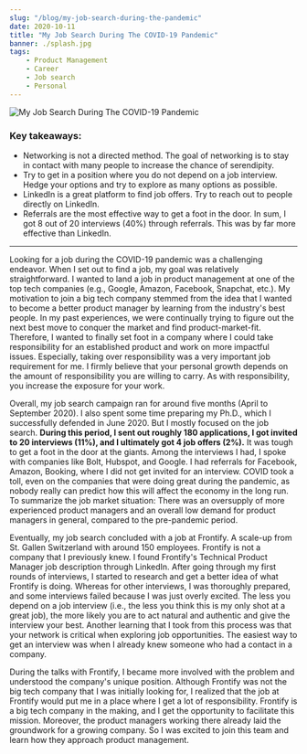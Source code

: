 ```yaml
---
slug: "/blog/my-job-search-during-the-pandemic"
date: 2020-10-11
title: "My Job Search During The COVID-19 Pandemic"
banner: ./splash.jpg
tags:
    - Product Management
    - Career
    - Job search
    - Personal
---
```



![My Job Search During The COVID-19 Pandemic](./splash.jpg)


### Key takeaways:
- Networking is not a directed method. The goal of networking is to stay in contact with many people to increase the chance of serendipity. 
- Try to get in a position where you do not depend on a job interview. Hedge your options and try to explore as many options as possible. 
- LinkedIn is a great platform to find job offers. Try to reach out to people directly on LinkedIn.  
- Referrals are the most effective way to get a foot in the door. In sum, I got 8 out of 20 interviews (40%) through referrals. This was by far more effective than LinkedIn.

---

Looking for a job during the COVID-19 pandemic was a challenging endeavor. When I set out to find a job, my goal was relatively straightforward. I wanted to land a job in product management at one of the top tech companies (e.g., Google, Amazon, Facebook, Snapchat, etc.). My motivation to join a big tech company stemmed from the idea that I wanted to become a better product manager by learning from the industry's best people.  In my past experiences, we were continually trying to figure out the next best move to conquer the market and find product-market-fit. Therefore, I wanted to finally set foot in a company where I could take responsibility for an established product and work on more impactful issues. Especially, taking over responsibility was a very important job requirement for me. I firmly believe that your personal growth depends on the amount of responsibility you are willing to carry. As with responsibility, you increase the exposure for your work.


Overall, my job search campaign ran for around five months (April to September 2020). I also spent some time preparing my Ph.D., which I  successfully defended in June 2020. But I mostly focused on the job search. **During this period, I sent out roughly 180 applications, I got invited to 20 interviews (11%), and I ultimately got 4 job offers (2%).** 
It was tough to get a foot in the door at the giants. 
Among the interviews I had, I spoke with companies like Bolt, Hubspot, and Google. 
I had referrals for Facebook, Amazon, Booking, where I did not get invited for an interview. 
COVID took a toll, even on the companies that were doing great during the pandemic, as nobody really can predict how this will affect the economy in the long run. 
To summarize the job market situation: There was an oversupply of more experienced product managers and an overall low demand for product managers in general, compared to the pre-pandemic period. 

Eventually, my job search concluded with a job at Frontify. A scale-up from St. Gallen Switzerland with around 150 employees. Frontify is not a company that I previously knew. I found Frontify's Technical Product Manager job description through LinkedIn. After going through my first rounds of interviews, I started to research and get a better idea of what Frontify is doing. Whereas for other interviews, I was thoroughly prepared, and some interviews failed because I was just overly excited. The less you depend on a job interview (i.e., the less you think this is my only shot at a great job), the more likely you are to act natural and authentic and give the interview your best. Another learning that I took from this process was that your network is critical when exploring job opportunities. The easiest way to get an interview was when I already knew someone who had a contact in a company. 

During the talks with Frontify, I became more involved with the problem and understood the company's unique position. Although Frontify was not the big tech company that I was initially looking for, I realized that the job at Frontify would put me in a place where I get a lot of responsibility. Frontify is a big tech company in the making, and I get the opportunity to facilitate this mission. Moreover, the product managers working there already laid the groundwork for a growing company. So I was excited to join this team and learn how they approach product management.  